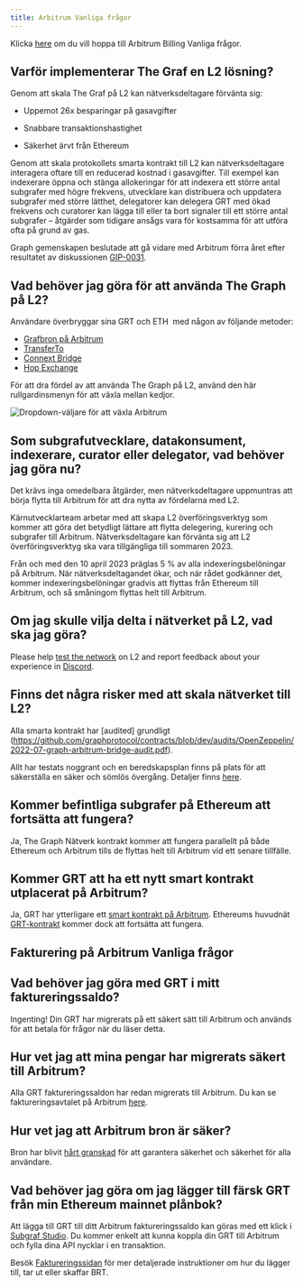 ```yaml
---
title: Arbitrum Vanliga frågor
---
```


Klicka [here](#billing-on-arbitrum-faqs) om du vill hoppa till Arbitrum Billing Vanliga frågor.

## Varför implementerar The Graf en L2 lösning?

Genom att skala The Graf på L2 kan nätverksdeltagare förvänta sig:

-   Uppemot 26x besparingar på gasavgifter

-   Snabbare transaktionshastighet

-   Säkerhet ärvt från Ethereum

Genom att skala protokollets smarta kontrakt till L2 kan nätverksdeltagare interagera oftare till en reducerad kostnad i gasavgifter. Till exempel kan indexerare öppna och stänga allokeringar för att indexera ett större antal subgrafer med högre frekvens, utvecklare kan distribuera och uppdatera subgrafer med större lätthet, delegatorer kan delegera GRT med ökad frekvens och curatorer kan lägga till eller ta bort signaler till ett större antal subgrafer – åtgärder som tidigare ansågs vara för kostsamma för att utföra ofta på grund av gas.

Graph gemenskapen beslutade att gå vidare med Arbitrum förra året efter resultatet av diskussionen [GIP-0031](https://forum.thegraph.com/t/gip-0031-arbitrum-grt-bridge/3305).

## Vad behöver jag göra för att använda The Graph på L2?

Användare överbryggar sina GRT och ETH  med någon av följande metoder:

-   [Grafbron på Arbitrum](https://bridge.arbitrum.io/?l2ChainId=42161)
-   [TransferTo](https://transferto.xyz/swap)
-   [Connext Bridge](https://bridge.connext.network/)
-   [Hop Exchange](https://app.hop.exchange/#/send?token=ETH)

För att dra fördel av att använda The Graph på L2, använd den här rullgardinsmenyn för att växla mellan kedjor.

![Dropdown-väljare för att växla Arbitrum](/img/arbitrum-screenshot-toggle.png)

## Som subgrafutvecklare, datakonsument, indexerare, curator eller delegator, vad behöver jag göra nu?

Det krävs inga omedelbara åtgärder, men nätverksdeltagare uppmuntras att börja flytta till Arbitrum för att dra nytta av fördelarna med L2.

Kärnutvecklarteam arbetar med att skapa L2 överföringsverktyg som kommer att göra det betydligt lättare att flytta delegering, kurering och subgrafer till Arbitrum. Nätverksdeltagare kan förvänta sig att L2 överföringsverktyg ska vara tillgängliga till sommaren 2023.

Från och med den 10 april 2023 präglas 5 % av alla indexeringsbelöningar på Arbitrum. När nätverksdeltagandet ökar, och när rådet godkänner det, kommer indexeringsbelöningar gradvis att flyttas från Ethereum till Arbitrum, och så småningom flyttas helt till Arbitrum.

## Om jag skulle vilja delta i nätverket på L2, vad ska jag göra?

Please help [test the network](https://testnet.thegraph.com/explorer) on L2 and report feedback about your experience in [Discord](https://discord.gg/graphprotocol).

## Finns det några risker med att skala nätverket till L2?

Alla smarta kontrakt har [audited] grundligt (https://github.com/graphprotocol/contracts/blob/dev/audits/OpenZeppelin/2022-07-graph-arbitrum-bridge-audit.pdf).

Allt har testats noggrant och en beredskapsplan finns på plats för att säkerställa en säker och sömlös övergång. Detaljer finns [here](https://forum.thegraph.com/t/gip-0037-the-graph-arbitrum-deployment-with-linear-rewards-minted-in-l2/3551#risks-and-security-considerations-20).

## Kommer befintliga subgrafer på Ethereum att fortsätta att fungera?

Ja, The Graph Nätverk kontrakt kommer att fungera parallellt på både Ethereum och Arbitrum tills de flyttas helt till Arbitrum vid ett senare tillfälle.

## Kommer GRT att ha ett nytt smart kontrakt utplacerat på Arbitrum?

Ja, GRT har ytterligare ett [smart kontrakt på Arbitrum](https://arbiscan.io/address/0x9623063377ad1b27544c965ccd7342f7ea7e88c7). Ethereums huvudnät [GRT-kontrakt](https://etherscan.io/token/0xc944e90c64b2c07662a292be6244bdf05cda44a7) kommer dock att fortsätta att fungera.

## Fakturering på Arbitrum Vanliga frågor

## Vad behöver jag göra med GRT i mitt faktureringssaldo?

Ingenting! Din GRT har migrerats på ett säkert sätt till Arbitrum och används för att betala för frågor när du läser detta.

## Hur vet jag att mina pengar har migrerats säkert till Arbitrum?

Alla GRT faktureringssaldon har redan migrerats till Arbitrum. Du kan se faktureringsavtalet på Arbitrum [here](https://arbiscan.io/address/0x1B07D3344188908Fb6DEcEac381f3eE63C48477a).

## Hur vet jag att Arbitrum bron är säker?

Bron har blivit [hårt granskad](https://code4rena.com/contests/2022-10-the-graph-l2-bridge-contest) för att garantera säkerhet och säkerhet för alla användare.

## Vad behöver jag göra om jag lägger till färsk GRT från min Ethereum mainnet plånbok?

Att lägga till GRT till ditt Arbitrum faktureringssaldo kan göras med ett klick i [Subgraf Studio](https://thegraph.com/studio/). Du kommer enkelt att kunna koppla din GRT till Arbitrum och fylla dina API nycklar i en transaktion.

Besök [Faktureringssidan](https://thegraph.com/docs/en/billing/) för mer detaljerade instruktioner om hur du lägger till, tar ut eller skaffar BRT.
